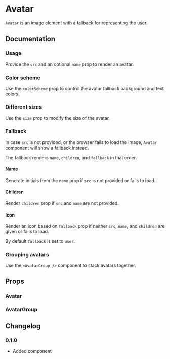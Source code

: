 
# Avatar

`Avatar` is an image element with a fallback for representing the user.

## Documentation

### Usage

Provide the `src` and an optional `name` prop to render an avatar.

<Demo component="avatar/usage" />

### Color scheme

Use the `colorScheme` prop to control the avatar fallback background and text colors.

<Demo component="avatar/color-usage" />

### Different sizes

Use the `size` prop to modify the size of the avatar.

<Demo component="avatar/size-usage" />

### Fallback

In case `src` is not provided, or the browser fails to load the image, `Avatar` component will show a fallback instead.

The fallback renders `name`, `children`, and `fallback` in that order.

#### Name

Generate initials from the `name` prop if `src` is not provided or fails to load.

<Demo component="avatar/fallback-name-usage" />

#### Children

Render `children` prop if `src` and `name` are not provided.

<Demo component="avatar/fallback-children-usage" />

#### Icon

Render an icon based on `fallback` prop if neither `src`, `name`, and `children` are given or fails to load.

By default `fallback` is set to `user`.

<Demo component="avatar/fallback-icon-usage" />

### Grouping avatars

Use the `<AvatarGroup />` component to stack avatars together.

<Demo component="avatar/group-usage" />

## Props

### Avatar

<PropsTable component="Avatar" />

### AvatarGroup

<PropsTable component="AvatarGroup" />

## Changelog

### 0.1.0

- Added component
